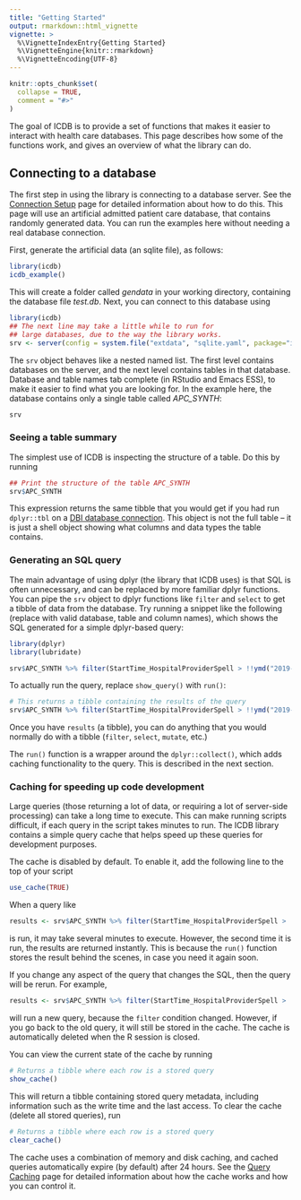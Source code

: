 ```yaml
---
title: "Getting Started"
output: rmarkdown::html_vignette
vignette: >
  %\VignetteIndexEntry{Getting Started}
  %\VignetteEngine{knitr::rmarkdown}
  %\VignetteEncoding{UTF-8}
---
```


```r
knitr::opts_chunk$set(
  collapse = TRUE,
  comment = "#>"
)
```

The goal of ICDB is to provide a set of functions that makes it easier to interact with health care databases. This page describes how some of the functions work, and gives an overview of what the library can do.

## Connecting to a database

The first step in using the library is connecting to a database server. See the [Connection Setup](connect.html) page for detailed information about how to do this. This page will use an artificial admitted patient care database, that contains randomly generated data. You can run the examples here without needing a real database connection.

First, generate the artificial data (an sqlite file), as follows:

```r
library(icdb)
icdb_example()
```

This will create a folder called *gendata* in your working directory, containing the database file *test.db*. Next, you can connect to this database using

```r
library(icdb)
## The next line may take a little while to run for
## large databases, due to the way the library works.
srv <- server(config = system.file("extdata", "sqlite.yaml", package="icdb"))
```

The `srv` object behaves like a nested named list. The first level contains databases on the server, and the next level contains tables in that database. Database and table names tab complete (in RStudio and Emacs ESS), to make it easier to find what you are looking for. In the example here, the database contains only a single table called *APC_SYNTH*:

```r
srv
```

### Seeing a table summary

The simplest use of ICDB is inspecting the structure of a table. Do this by running 

```r
## Print the structure of the table APC_SYNTH
srv$APC_SYNTH
```

This expression returns the same tibble that you would get if you had run `dplyr::tbl` on a [DBI database connection](https://solutions.rstudio.com/db/r-packages/dplyr/). This object is not the full table -- it is just a shell object showing what columns and data types the table contains.

### Generating an SQL query

The main advantage of using dplyr (the library that ICDB uses) is that SQL is often unnecessary, and can be replaced by more familiar dplyr functions. You can pipe the `srv` object to dplyr functions like `filter` and `select` to get a tibble of data from the database. Try running a snippet like the following (replace with valid database, table and column names), which shows the SQL generated for a simple dplyr-based query:

```r
library(dplyr)
library(lubridate)

srv$APC_SYNTH %>% filter(StartTime_HospitalProviderSpell > !!ymd("2019-1-1")) %>% select(NHSNumber, PrimaryDiagnosis_ICD) %>% show_query()
```

To actually run the query, replace `show_query()` with `run()`:

```r
# This returns a tibble containing the results of the query
srv$APC_SYNTH %>% filter(StartTime_HospitalProviderSpell > !!ymd("2019-1-1")) %>% select(NHSNumber, PrimaryDiagnosis_ICD) %>% run()
```

Once you have `results` (a tibble), you can do anything that you would normally do with a tibble (`filter`, `select`, `mutate`, etc.)

The `run()` function is a wrapper around the `dplyr::collect()`, which adds caching functionality to the query. This is described in the next section.

### Caching for speeding up code development

Large queries (those returning a lot of data, or requiring a lot of server-side processing) can take a long time to execute. This can make running scripts difficult, if each query in the script takes minutes to run. The ICDB library contains a simple query cache that helps speed up these queries for development purposes. 

The cache is disabled by default. To enable it, add the following line to the top of your script

```r
use_cache(TRUE)
```

When a query like

```r
results <- srv$APC_SYNTH %>% filter(StartTime_HospitalProviderSpell > !!ymd("2019-1-1")) %>% select(NHSNumber, PrimaryDiagnosis_ICD) %>% run()
```

is run, it may take several minutes to execute. However, the second time it is run, the results are returned instantly. This is because the `run()` function stores the result behind the scenes, in case you need it again soon. 

If you change any aspect of the query that changes the SQL, then the query will be rerun. For example, 
```r
results <- srv$APC_SYNTH %>% filter(StartTime_HospitalProviderSpell > !!ymd("2019-1-1")) %>% select(NHSNumber, PrimaryDiagnosis_ICD) %>% run()
```

will run a new query, because the `filter` condition changed. However, if you go back to the old query, it will still be stored in the cache. The cache is automatically deleted when the R session is closed.

You can view the current state of the cache by running

```r
# Returns a tibble where each row is a stored query
show_cache()
```

This will return a tibble containing stored query metadata, including information such as the write time and the last access. To clear the cache (delete all stored queries), run

```r
# Returns a tibble where each row is a stored query
clear_cache()
```

The cache uses a combination of memory and disk caching, and cached queries automatically expire (by default) after 24 hours. See the [Query Caching](caching.html) page for detailed information about how the cache works and how you can control it.

